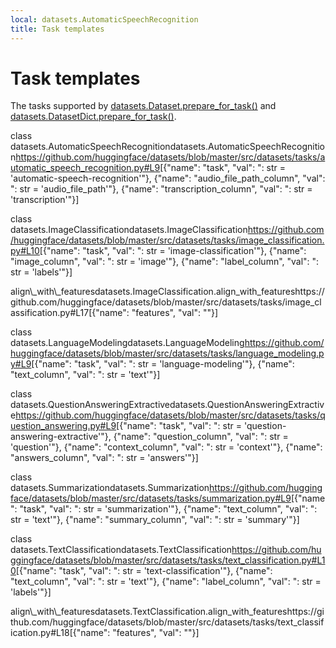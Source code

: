 ```yaml
---
local: datasets.AutomaticSpeechRecognition
title: Task templates
---
```

<script>
</script>
<h1 id="datasets.AutomaticSpeechRecognition">Task templates</h1>

The tasks supported by [datasets.Dataset.prepare_for_task()](/docs/datasets/master/en/package_reference/main_classes#datasets.Dataset.prepare_for_task) and [datasets.DatasetDict.prepare_for_task()](/docs/datasets/master/en/package_reference/main_classes#datasets.DatasetDict.prepare_for_task).

<div class="docstring">

<docstring><name>class datasets.AutomaticSpeechRecognition</name><anchor>datasets.AutomaticSpeechRecognition</anchor><source>https://github.com/huggingface/datasets/blob/master/src/datasets/tasks/automatic_speech_recognition.py#L9</source><parameters>[{"name": "task", "val": ": str = 'automatic-speech-recognition'"}, {"name": "audio_file_path_column", "val": ": str = 'audio_file_path'"}, {"name": "transcription_column", "val": ": str = 'transcription'"}]</parameters></docstring>


</div>

<div class="docstring">

<docstring><name>class datasets.ImageClassification</name><anchor>datasets.ImageClassification</anchor><source>https://github.com/huggingface/datasets/blob/master/src/datasets/tasks/image_classification.py#L10</source><parameters>[{"name": "task", "val": ": str = 'image-classification'"}, {"name": "image_column", "val": ": str = 'image'"}, {"name": "label_column", "val": ": str = 'labels'"}]</parameters></docstring>



<div class="docstring">
<docstring><name>align\_with\_features</name><anchor>datasets.ImageClassification.align_with_features</anchor><source>https://github.com/huggingface/datasets/blob/master/src/datasets/tasks/image_classification.py#L17</source><parameters>[{"name": "features", "val": ""}]</parameters></docstring>


</div></div>

<div class="docstring">

<docstring><name>class datasets.LanguageModeling</name><anchor>datasets.LanguageModeling</anchor><source>https://github.com/huggingface/datasets/blob/master/src/datasets/tasks/language_modeling.py#L9</source><parameters>[{"name": "task", "val": ": str = 'language-modeling'"}, {"name": "text_column", "val": ": str = 'text'"}]</parameters></docstring>


</div>

<div class="docstring">

<docstring><name>class datasets.QuestionAnsweringExtractive</name><anchor>datasets.QuestionAnsweringExtractive</anchor><source>https://github.com/huggingface/datasets/blob/master/src/datasets/tasks/question_answering.py#L9</source><parameters>[{"name": "task", "val": ": str = 'question-answering-extractive'"}, {"name": "question_column", "val": ": str = 'question'"}, {"name": "context_column", "val": ": str = 'context'"}, {"name": "answers_column", "val": ": str = 'answers'"}]</parameters></docstring>


</div>

<div class="docstring">

<docstring><name>class datasets.Summarization</name><anchor>datasets.Summarization</anchor><source>https://github.com/huggingface/datasets/blob/master/src/datasets/tasks/summarization.py#L9</source><parameters>[{"name": "task", "val": ": str = 'summarization'"}, {"name": "text_column", "val": ": str = 'text'"}, {"name": "summary_column", "val": ": str = 'summary'"}]</parameters></docstring>


</div>

<div class="docstring">

<docstring><name>class datasets.TextClassification</name><anchor>datasets.TextClassification</anchor><source>https://github.com/huggingface/datasets/blob/master/src/datasets/tasks/text_classification.py#L10</source><parameters>[{"name": "task", "val": ": str = 'text-classification'"}, {"name": "text_column", "val": ": str = 'text'"}, {"name": "label_column", "val": ": str = 'labels'"}]</parameters></docstring>



<div class="docstring">
<docstring><name>align\_with\_features</name><anchor>datasets.TextClassification.align_with_features</anchor><source>https://github.com/huggingface/datasets/blob/master/src/datasets/tasks/text_classification.py#L18</source><parameters>[{"name": "features", "val": ""}]</parameters></docstring>


</div></div>
